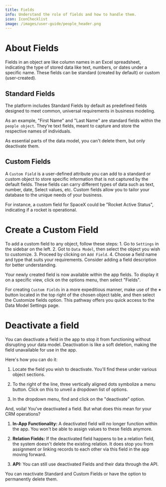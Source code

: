 ```yaml
---
title: Fields   
info: Understand the role of fields and how to handle them.
icon: IconChecklist
image: /images/user-guide/people_header.png
---
```



# About Fields

Fields in an object are like column names in an Excel spreadsheet, indicating the type of stored data like text, numbers, or dates under a specific name. These fields can be standard (created by default) or custom (user-created).

## Standard Fields

The platform includes Standard Fields by default as predefined fields designed to meet common, universal requirements in business modeling.

As an example, "First Name" and "Last Name" are standard fields within the `people object`. They're text fields, meant to capture and store the respective names of individuals. 

As essential parts of the data model, you can't delete them, but only deactivate them.

## Custom Fields

A `Custom Field` is a user-defined attribute you can add to a standard or custom object to store specific information that is not captured by the default fields. These fields can carry different types of data such as text, number, date, Select values, etc. Custom fields allow you to tailor your database to the unique needs of your business.

For instance, a custom field for SpaceX could be "Rocket Active Status", indicating if a rocket is operational.

# Create a Custom Field

To add a custom field to any object, follow these steps:
	1.	Go to `Settings` in the sidebar on the left.
	2.	Got to `Data Model`, then select the object you wish to customize.
	3.	Proceed by clicking on `Add Field`.
	4.	Choose a field name and type that suits your requirements. Consider adding a field description for better understanding.

Your newly created field is now available within the app fields. To display it on a specific view, click on the options menu, then select "Fields".

For creating `Custom Fields` in a more expeditious manner, make use of the **+** button located in the top right of the chosen object table, and then select the Customize fields option. This pathway offers you quick access to the Data Model Settings page.

# Deactivate a field

You can deactivate a field in the app to stop it from functioning without disrupting your data model. Deactivation is like a soft deletion, making the field unavailable for use in the app.

Here's how you can do it:

1. Locate the field you wish to deactivate. You'll find these under various object sections.

2. To the right of the line, three vertically aligned dots symbolize a menu button. Click on this to unveil a dropdown list of options.

3. In the dropdown menu, find and click on the "deactivate" option.

And, voila! You've deactivated a field. But what does this mean for your CRM operations?

1. **In-App Functionality:** A deactivated field will no longer function within the app. You won't be able to assign values to these fields anymore.

2. **Relation Fields:** If the deactivated field happens to be a relation field, the system doesn't delete the existing relation. It does stop you from assignment or linking records to each other via this field in the app moving forward.

3. **API:** You can still use deactivated Fields and their data through the API.

You can reactivate Standard and Custom Fields or have the option to permanently delete them.